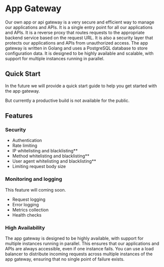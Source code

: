 # App Gateway

Our own app or api gateway is a very secure and efficient way to manage our applications and APIs. It is a single entry point for all our applications and APIs. It is a reverse proxy that routes requests to the appropriate backend service based on the request URL. It is also a security layer that protects our applications and APIs from unauthorized access.
The app gateway is written in Golang and uses a PostgreSQL database to store configuration data. It is designed to be highly available and scalable, with support for multiple instances running in parallel.

## Quick Start

In the future we will provide a quick start guide to help you get started with the app gateway.

But currently a productive build is not available for the public.

## Features

### Security

- Authentication
- Rate limiting
- IP whitelisting and blacklisting**
- Method whitelisting and blacklisting**
- User agent whitelisting and blacklisting**
- Limiting request body size

### Monitoring and logging

This feature will coming soon.

- Request logging
- Error logging
- Metrics collection
- Health checks

###  High Availability

The app gateway is designed to be highly available, with support for multiple instances running in parallel. This ensures that our applications and APIs are always accessible, even if one instance fails. You can use a load balancer to distribute incoming requests across multiple instances of the app gateway, ensuring that no single point of failure exists.